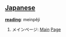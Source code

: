 == [[Japanese]] ==                                          

'''[[reading]]''': meinpêji

# メインページ: [[Main]] [[Page]]